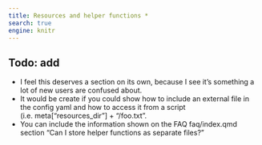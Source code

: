 ```yaml
---
title: Resources and helper functions *
search: true
engine: knitr
---
```



## Todo: add


* I feel this deserves a section on its own, because I see it's something a lot of new users are confused about.
* It would be create if you could show how to include an external file in the config yaml and how to access it from a script (i.e. meta["resources_dir"] + "/foo.txt".
* You can include the information shown on the FAQ faq/index.qmd section "Can I store helper functions as separate files?"
